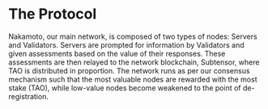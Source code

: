 # The Protocol

Nakamoto, our main network, is composed of two types of nodes: Servers and Validators. Servers are prompted for information by Validators and given assessments based on the value of their responses. These assessments are then relayed to the network blockchain, Subtensor, where TAO is distributed in proportion. The network runs as per our consensus mechanism such that the most valuable nodes are rewarded with the most stake (TAO), while low-value nodes become weakened to the point of de-registration.

